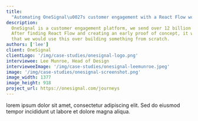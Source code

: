 ```yaml
---
title:
  "Automating OneSignal\u0027s customer engagement with a React Flow workflow builder"
description:
  OneSignal is a customer engagement platform, we send over 12 billion messages daily...
  After finding React Flow and creating an early proof of concept, it was a no brainer
  that we would use this over building something from scratch.
authors: ['lee']
client: OneSignal
clientLogo: '/img/case-studies/onesignal-logo.png'
interviewee: Lee Munroe, Head of Design
intervieweeImage: '/img/case-studies/onesignal-leemunroe.jpeg'
image: '/img/case-studies/onesignal-screenshot.png'
image_width: 1377
image_height: 918
project_url: https://onesignal.com/journeys
---
```


lorem ipsum dolor sit amet, consectetur adipiscing elit. Sed do eiusmod tempor incididunt
ut labore et dolore magna aliqua.
